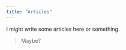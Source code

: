 ```yaml
---
title: "Articles"
---
```


I might write some articles here or something.

> Maybe?

<div id="gitalk-container"></div>


<!-- https://www.brianemilius.com/static-site-comments/?fbclid=IwAR2__y8rvsK2D7SJIul9e-j4kkojdEEkhUdTqofrecVTff5X-xPiCAP9LDQ -->
